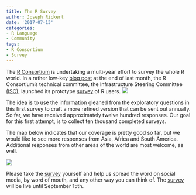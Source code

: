 ```yaml
---
title: The R Survey
author: Joseph Rickert
date: '2017-07-13'
categories: 
- R Language
- Community
tags: 
- R Consortium
- Survey
---
```

The [R Consortium](https://www.r-consortium.org/) is undertaking a multi-year effort to survey the whole R world. In a rather low-key [blog post](https://www.r-consortium.org/blog/2017/06/29/take-the-r-consortiums-survey-on-r) at the end of last month, the R Consortium's technical committee, the Infrastructure Steering Committee [(ISC)](https://www.r-consortium.org/wp-content/uploads/sites/13/2017/06/R-Consortium-ISC-Charter.pdf), launched its prototype [survey](http://bit.ly/2tuO4NF) of R users.
![](/post/2017-07-12-The-R-Survey_files/RC_Survey.png)

The idea is to use the information gleaned from the exploratory questions in this first survey to craft a more refined version that can be sent out annually. So far, we have received approximately twelve hundred responses. Our goal for this first attempt, is to collect ten thousand completed surveys. 

The map below indicates that our coverage is pretty good so far, but we would like to see more responses from Asia, Africa and South America. Additional responses from other areas of the world are most welcome, as well.

![](/post/2017-07-12-The-R-Survey_files/Survey_map.png)

Please take the [survey](http://bit.ly/2tuO4NF) yourself and help us spread the word on social media, by word of mouth, and any other way you can think of. The [survey](http://bit.ly/2tuO4NF) will be live until September 15th.

